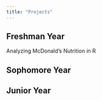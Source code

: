 ```yaml
---
title: "Projects"
---
```


## Freshman Year

Analyzing McDonald's Nutrition in R

## Sophomore Year

## Junior Year

